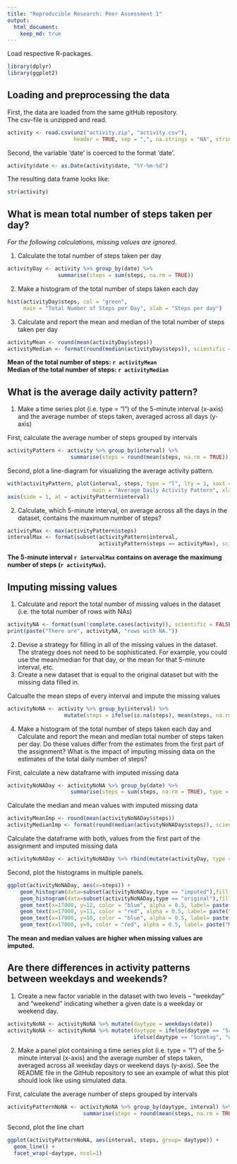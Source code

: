 ```yaml
---
title: "Reproducible Research: Peer Assessment 1"
output: 
  html_document:
    keep_md: true
---
```


Load respective R-packages.

```r
library(dplyr)
library(ggplot2)
```

## Loading and preprocessing the data
First, the data are loaded from the same gitHub repository.  
The csv-file is unzipped and read.
```r
activity <- read.csv(unz("activity.zip", "activity.csv"), 
                     header = TRUE, sep = ",", na.strings = "NA", stringsAsFactors = FALSE)
```

Second, the variable 'date' is coerced to the format 'date'.
```r
activity$date <- as.Date(activity$date, "%Y-%m-%d")
```
The resulting data frame looks like:
```r
str(activity)
```

## What is mean total number of steps taken per day?
*For the following calculations, missing values are ignored.*  

1. Calculate the total number of steps taken per day
```r
activityDay <- activity %>% group_by(date) %>% 
                summarise(steps = sum(steps, na.rm = TRUE))
```

2. Make a histogram of the total number of steps taken each day
```r
hist(activityDay$steps, col = "green", 
     main = "Total Number of Steps per Day", xlab = "Steps per day")
```

3. Calculate and report the mean and median of the total number of steps taken per day
```r
activityMean <- round(mean(activityDay$steps))
activityMedian <- format(round(median(activityDay$steps)), scientific = FALSE)
```
  
  
**Mean of the total number of steps: `r activityMean`**  
**Median of the total number of steps: `r activityMedian`**  
  
  
## What is the average daily activity pattern?

1. Make a time series plot (i.e. type = "l") of the 5-minute interval (x-axis) and the average number of steps taken, averaged across all days (y-axis)  

First, calculate the average number of steps grouped by intervals  
```r
activityPattern <- activity %>% group_by(interval) %>% 
                    summarise(steps = round(mean(steps, na.rm = TRUE)))
```

Second, plot a line-diagram for visualizing the average activity pattern.  
```r
with(activityPattern, plot(interval, steps, type = "l", lty = 1, xaxt = "n", 
                           main = "Average Daily Activity Pattern", xlab = "Daytime", ylab = "Number of Steps"))
axis(side = 1, at = activityPattern$interval)
```

2. Calculate, which 5-minute interval, on average across all the days in the dataset, contains the maximum number of steps?  


```r
activityMax <- max(activityPattern$steps)
intervalMax <- format(subset(activityPattern$interval, 
                             activityPattern$steps == activityMax), scientific = FALSE)
```
  
    
**The 5-minute interval `r intervalMax` contains on average the maximung number of steps (`r activityMax`).**  
  
    
## Imputing missing values
1. Calculate and report the total number of missing values in the dataset (i.e. the total number of rows with NAs)  

```r
activityNA <- format(sum(!complete.cases(activity)), scientific = FALSE)
print(paste("There are", activityNA, "rows with NA."))
```

2. Devise a strategy for filling in all of the missing values in the dataset. The strategy does not need to be sophisticated. For example, you could use the mean/median for that day, or the mean for that 5-minute interval, etc.  
3. Create a new dataset that is equal to the original dataset but with the missing data filled in.

Calcualte the mean steps of every interval and impute the missing values  

```r
activityNoNA <- activity %>% group_by(interval) %>% 
                  mutate(steps = ifelse(is.na(steps), mean(steps, na.rm = TRUE), steps))
```

4. Make a histogram of the total number of steps taken each day and Calculate and report the mean and median total number of steps taken per day. Do these values differ from the estimates from the first part of the assignment? What is the impact of imputing missing data on the estimates of the total daily number of steps?  

First, calculate a new dataframe with imputed missing data
```r
activityNoNADay <- activityNoNA %>% group_by(date) %>% 
                    summarise(steps = sum(steps, na.rm = TRUE), type = c("imputed"))
```
 
Calculate the median and mean values with imputed missing data  
```r
activityMeanImp <- round(mean(activityNoNADay$steps))
activityMedianImp <- format(round(median(activityNoNADay$steps)), scientific = FALSE)
```

Calculate the dataframe with both, values from the first part of the assignment and imputed missing data
```r
activityNoNADay <- activityNoNADay %>% rbind(mutate(activityDay, type = "original"))
```

Second, plot the histograms in multiple panels.
```r
ggplot(activityNoNADay, aes(x=steps)) + 
    geom_histogram(data=subset(activityNoNADay,type == "imputed"),fill = "red", alpha = 0.5) +
    geom_histogram(data=subset(activityNoNADay,type == "original"),fill = "blue", alpha = 0.5) +
    geom_text(x=17000, y=12, color = "blue", alpha = 0.5, label= paste("Mean (original) =", activityMean)) +
    geom_text(x=17000, y=11, color = "red", alpha = 0.5, label= paste("Mean (imputed) =", activityMeanImp)) +
    geom_text(x=17000, y=10, color = "blue", alpha = 0.5, label= paste("Median (original) =", activityMedian)) +
    geom_text(x=17000, y=9, color = "red", alpha = 0.5, label= paste("Median (imputed) =", activityMedianImp))
```

**The mean and median values are higher when missing values are imputed.**  


## Are there differences in activity patterns between weekdays and weekends?

1. Create a new factor variable in the dataset with two levels – “weekday” and “weekend” indicating whether a given date is a weekday or weekend day.  
```r
activityNoNA <- activityNoNA %>% mutate(daytype = weekdays(date))
activityNoNA <- activityNoNA %>% mutate(daytype = ifelse(daytype == "Samstag", "weekend",
                                        ifelse(daytype == "Sonntag", "weekend", "weekday")))
```
2. Make a panel plot containing a time series plot (i.e. type = "l") of the 5-minute interval (x-axis) and the average number of steps taken, averaged across all weekday days or weekend days (y-axis). See the README file in the GitHub repository to see an example of what this plot should look like using simulated data.  

First, calculate the average number of steps grouped by intervals  
```r
activityPatternNoNA <- activityNoNA %>% group_by(daytype, interval) %>% 
                        summarise(steps = round(mean(steps, na.rm = TRUE)))
```
Second, plot the line chart  
```r
ggplot(activityPatternNoNA, aes(interval, steps, group= daytype)) + 
  geom_line() + 
  facet_wrap(~daytype, ncol=1)
```